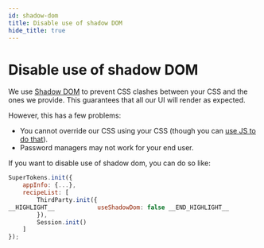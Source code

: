 ```yaml
---
id: shadow-dom
title: Disable use of shadow DOM
hide_title: true
---
```


# Disable use of shadow DOM

We use [Shadow DOM](https://developer.mozilla.org/en-US/docs/Web/Web_Components/Using_shadow_DOM) to prevent CSS clashes between your CSS and the ones we provide. This guarantees that all our UI will render as expected.

However, this has a few problems:
- You cannot override our CSS using your CSS (though you can [use JS to do that](./changing-style)).
- Password managers may not work for your end user.

If you want to disable use of shadow dom, you can do so like:

<!--DOCUSAURUS_CODE_TABS-->
<!--ReactJS-->
```jsx
SuperTokens.init({
    appInfo: {...},
    recipeList: [
        ThirdParty.init({
__HIGHLIGHT__            useShadowDom: false __END_HIGHLIGHT__
        }),
        Session.init()
    ]
});
```
<!--END_DOCUSAURUS_CODE_TABS-->